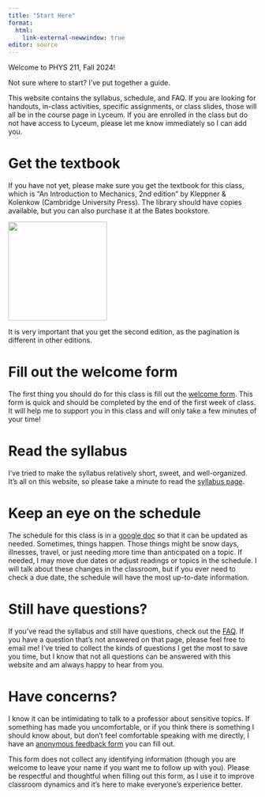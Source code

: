 ```yaml
---
title: "Start Here"
format: 
  html:
    link-external-newwindow: true
editor: source
---
```


Welcome to PHYS 211, Fall 2024!

Not sure where to start? I've put together a guide.

This website contains the syllabus, schedule, and FAQ. If you are looking for handouts, in-class activities, specific assignments, or class slides, those will all be in the course page in Lyceum. If you are enrolled in the class but do not have access to Lyceum, please let me know immediately so I can add you.

# Get the textbook

If you have not yet, please make sure you get the textbook for this class, which is "An Introduction to Mechanics, 2nd edition" by Kleppner & Kolenkow (Cambridge University Press). The library should have copies available, but you can also purchase it at the Bates bookstore.

![](images/KandK.jpg){width=200}

It is very important that you get the second edition, as the pagination is different in other editions.

# Fill out the welcome form

The first thing you should do for this class is fill out the [welcome form](https://forms.gle/b6iFdzaH4ZTQhY2G7). This form is quick and should be completed by the end of the first week of class. It will help me to support you in this class and will only take a few minutes of your time!

# Read the syllabus

I've tried to make the syllabus relatively short, sweet, and well-organized. It's all on this website, so please take a minute to read the [syllabus page](syllabus.qmd).

# Keep an eye on the schedule

The schedule for this class is in a [google doc](https://docs.google.com/spreadsheets/d/1Oa5DOrJSYn9FjScxstXVl5GqbK4QU8z5TM0DqPHljqs/edit?usp=sharing) so that it can be updated as needed. Sometimes, things happen. Those things might be snow days, illnesses, travel, or just needing more time than anticipated on a topic. If needed, I may move due dates or adjust readings or topics in the schedule. I will talk about these changes in the classroom, but if you ever need to check a due date, the schedule will have the most up-to-date information.

# Still have questions?

If you've read the syllabus and still have questions, check out the [FAQ](FAQ.qmd). If you have a question that's not answered on that page, please feel free to email me! I've tried to collect the kinds of questions I get the most to save you time, but I know that not all questions can be answered with this website and am always happy to hear from you.

# Have concerns?

I know it can be intimidating to talk to a professor about sensitive topics. If something has made you uncomfortable, or if you think there is something I should know about, but don't feel comfortable speaking with me directly, I have an [anonymous feedback form](https://forms.gle/h1dzxVJKPEVo3v467) you can fill out. 

This form does not collect any identifying information (though you are welcome to leave your name if you want me to follow up with you). Please be respectful and thoughtful when filling out this form, as I use it to improve classroom dynamics and it's here to make everyone's experience better.
